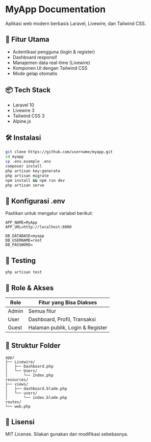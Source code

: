 # MyApp Documentation

Aplikasi web modern berbasis Laravel, Livewire, dan Tailwind CSS.

## 🚀 Fitur Utama

- Autentikasi pengguna (login & register)
- Dashboard responsif
- Manajemen data real-time (Livewire)
- Komponen UI dengan Tailwind CSS
- Mode gelap otomatis

## 📦 Tech Stack

- Laravel 10
- Livewire 3
- Tailwind CSS 3
- Alpine.js

## 🛠 Instalasi

```bash
git clone https://github.com/username/myapp.git
cd myapp
cp .env.example .env
composer install
php artisan key:generate
php artisan migrate
npm install && npm run dev
php artisan serve
```

## 🔑 Konfigurasi .env

Pastikan untuk mengatur variabel berikut:

```
APP_NAME=MyApp
APP_URL=http://localhost:8000

DB_DATABASE=myapp
DB_USERNAME=root
DB_PASSWORD=
```

## 🧪 Testing

```bash
php artisan test
```

## 👥 Role & Akses

| Role       | Fitur yang Bisa Diakses           |
|------------|-----------------------------------|
| Admin      | Semua fitur                       |
| User       | Dashboard, Profil, Transaksi      |
| Guest      | Halaman publik, Login & Register  |

## 🧱 Struktur Folder

```
app/
├── Livewire/
│   ├── Dashboard.php
│   └── Users/
│       └── Index.php
resources/
├── views/
│   ├── dashboard.blade.php
│   └── users/
│       └── index.blade.php
routes/
└── web.php
```

## 📄 Lisensi

MIT License. Silakan gunakan dan modifikasi sebebasnya.
